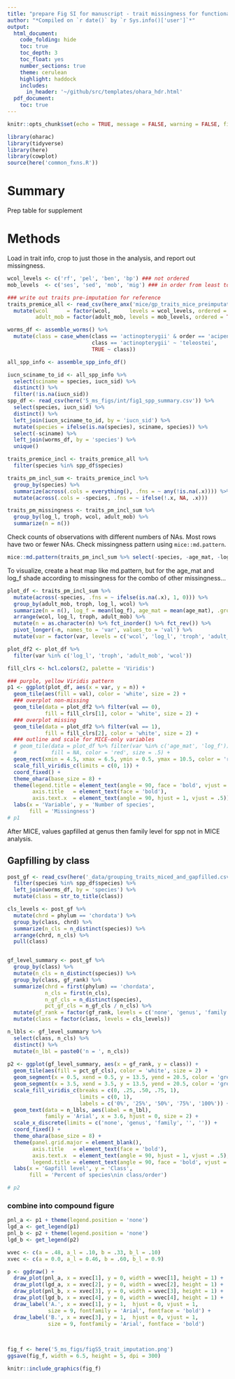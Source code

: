 ```yaml
---
title: "prepare Fig SI for manuscript - trait missingness for functional entity assignment"
author: "*Compiled on `r date()` by `r Sys.info()['user']`*"
output: 
  html_document:
    code_folding: hide
    toc: true
    toc_depth: 3
    toc_float: yes
    number_sections: true
    theme: cerulean
    highlight: haddock
    includes: 
      in_header: '~/github/src/templates/ohara_hdr.html'
  pdf_document:
    toc: true
---
```


``` r

knitr::opts_chunk$set(echo = TRUE, message = FALSE, warning = FALSE, fig.height = 4, fig.width = 7)

library(oharac)
library(tidyverse)
library(here)
library(cowplot)
source(here('common_fxns.R'))

```

# Summary

Prep table for supplement

# Methods

Load in trait info, crop to just those in the analysis, and report out missingness.

```r
wcol_levels <- c('rf', 'pel', 'ben', 'bp') ### not ordered
mob_levels  <- c('ses', 'sed', 'mob', 'mig') ### in order from least to most mobile

### write out traits pre-imputation for reference
traits_premice_all <- read_csv(here_anx('mice/gp_traits_mice_preimputation.csv')) %>%
  mutate(wcol      = factor(wcol,      levels = wcol_levels, ordered = FALSE),
         adult_mob = factor(adult_mob, levels = mob_levels, ordered = TRUE))

worms_df <- assemble_worms() %>%
  mutate(class = case_when(class == 'actinopterygii' & order == 'acipenseriformes' ~ 'chondrostei',
                           class == 'actinopterygii' ~ 'teleostei',
                           TRUE ~ class))

all_spp_info <- assemble_spp_info_df()

iucn_sciname_to_id <- all_spp_info %>%
  select(sciname = species, iucn_sid) %>%
  distinct() %>%
  filter(!is.na(iucn_sid))
spp_df <- read_csv(here('5_ms_figs/int/fig1_spp_summary.csv')) %>%
  select(species, iucn_sid) %>%
  distinct() %>%
  left_join(iucn_sciname_to_id, by = 'iucn_sid') %>%
  mutate(species = ifelse(is.na(species), sciname, species)) %>%
  select(-sciname) %>%
  left_join(worms_df, by = 'species') %>%
  unique()

```



```r
traits_premice_incl <- traits_premice_all %>%
  filter(species %in% spp_df$species) 

traits_pm_incl_sum <- traits_premice_incl %>%
  group_by(species) %>%
  summarize(across(.cols = everything(), .fns = ~ any(!is.na(.x)))) %>%
  mutate(across(.cols = -species, .fns = ~ ifelse(!.x, NA, .x)))

traits_pm_missingness <- traits_pm_incl_sum %>%
  group_by(log_l, troph, wcol, adult_mob) %>%
  summarize(n = n())
```

Check counts of observations with different numbers of NAs.  Most rows have two or fewer NAs. Check missingness pattern using `mice::md.pattern`.  

``` r
mice::md.pattern(traits_pm_incl_sum %>% select(-species, -age_mat, -log_f))
```

To visualize, create a heat map like md.pattern, but for the age_mat and log_f shade according to missingness for the combo of other missingness...

```r
plot_df <- traits_pm_incl_sum %>%
  mutate(across(-species, .fns = ~ ifelse(is.na(.x), 1, 0))) %>%
  group_by(adult_mob, troph, log_l, wcol) %>%
  summarize(n = n(), log_f = mean(log_f), age_mat = mean(age_mat), .groups = 'drop') %>%
  arrange(wcol, log_l, troph, adult_mob) %>%
  mutate(n = as.character(n) %>% fct_inorder() %>% fct_rev()) %>%
  pivot_longer(-n, names_to = 'var', values_to = 'val') %>%
  mutate(var = factor(var, levels = c('wcol', 'log_l', 'troph', 'adult_mob', 'log_f', 'age_mat')))

plot_df2 <- plot_df %>%
  filter(var %in% c('log_l', 'troph', 'adult_mob', 'wcol'))
```

```r
fill_clrs <- hcl.colors(2, palette = 'Viridis')

### purple, yellow Viridis pattern
p1 <- ggplot(plot_df, aes(x = var, y = n)) +
  geom_tile(aes(fill = val), color = 'white', size = 2) +
  ### overplot non-missing
  geom_tile(data = plot_df2 %>% filter(val == 0), 
            fill = fill_clrs[1], color = 'white', size = 2) +
  ### overplot missing
  geom_tile(data = plot_df2 %>% filter(val == 1), 
            fill = fill_clrs[2], color = 'white', size = 2) +
  ### outline and scale for MICE-only variables
  # geom_tile(data = plot_df %>% filter(var %in% c('age_mat', 'log_f')),
  #           fill = NA, color = 'red', size = .5) +
  geom_rect(xmin = 4.5, xmax = 6.5, ymin = 0.5, ymax = 10.5, color = 'red', fill = NA, linewidth = .1) +
  scale_fill_viridis_c(limits = c(0, 1)) +
  coord_fixed() +
  theme_ohara(base_size = 8) +
  theme(legend.title = element_text(angle = 90, face = 'bold', vjust = .77),
        axis.title   = element_text(face = 'bold'),
        axis.text.x  = element_text(angle = 90, hjust = 1, vjust = .5)) +
  labs(x = 'Variable', y = 'Number of species', 
       fill = 'Missingness')
# p1
```

After MICE, values gapfilled at genus then family level for spp not in MICE analysis.

## Gapfilling by class

```r
post_gf <- read_csv(here('_data/grouping_traits_miced_and_gapfilled.csv')) %>%
  filter(species %in% spp_df$species) %>%
  left_join(worms_df, by = 'species') %>%
  mutate(class = str_to_title(class))

cls_levels <- post_gf %>%
  mutate(chrd = phylum == 'chordata') %>%
  group_by(class, chrd) %>%
  summarize(n_cls = n_distinct(species)) %>%
  arrange(chrd, n_cls) %>%
  pull(class)


gf_level_summary <- post_gf %>%
  group_by(class) %>%
  mutate(n_cls = n_distinct(species)) %>%
  group_by(class, gf_rank) %>%
  summarize(chrd = first(phylum) == 'chordata',
            n_cls = first(n_cls),
            n_gf_cls = n_distinct(species),
            pct_gf_cls = n_gf_cls / n_cls) %>%
  mutate(gf_rank = factor(gf_rank, levels = c('none', 'genus', 'family'))) %>%
  mutate(class = factor(class, levels = cls_levels)) 

```

```r

n_lbls <- gf_level_summary %>%
  select(class, n_cls) %>%
  distinct() %>%
  mutate(n_lbl = paste0('n = ', n_cls))
  
p2 <- ggplot(gf_level_summary, aes(x = gf_rank, y = class)) +
  geom_tile(aes(fill = pct_gf_cls), color = 'white', size = 2) +
  geom_segment(x = 0.5, xend = 0.5, y = 13.5, yend = 20.5, color = 'grey30') +
  geom_segment(x = 3.5, xend = 3.5, y = 13.5, yend = 20.5, color = 'grey30') +
  scale_fill_viridis_c(breaks = c(0, .25, .50, .75, 1),
                       limits = c(0, 1),
                       labels = c('0%', '25%', '50%', '75%', '100%')) +
  geom_text(data = n_lbls, aes(label = n_lbl), 
            family = 'Arial', x = 3.6, hjust = 0, size = 2) +
  scale_x_discrete(limits = c('none', 'genus', 'family', '', '')) +
  coord_fixed() +
  theme_ohara(base_size = 8) +
  theme(panel.grid.major = element_blank(),
        axis.title   = element_text(face = 'bold'),
        axis.text.x  = element_text(angle = 90, hjust = 1, vjust = .5),
        legend.title = element_text(angle = 90, face = 'bold', vjust = 1)) +
  labs(x = 'Gapfill level', y = 'Class', 
       fill = 'Percent of species\nin class/order')

# p2
```

### combine into compound figure
```r

pnl_a <- p1 + theme(legend.position = 'none')
lgd_a <- get_legend(p1)
pnl_b <- p2 + theme(legend.position = 'none')
lgd_b <- get_legend(p2)
```

```r
wvec <- c(a = .48, a_l = .10, b = .33, b_l = .10)
xvec <- c(a = 0.0, a_l = 0.46, b = .60, b_l = 0.9)

p <- ggdraw() +
  draw_plot(pnl_a, x = xvec[1], y = 0, width = wvec[1], height = 1) +
  draw_plot(lgd_a, x = xvec[2], y = 0, width = wvec[2], height = 1) +
  draw_plot(pnl_b, x = xvec[3], y = 0, width = wvec[3], height = 1) +
  draw_plot(lgd_b, x = xvec[4], y = 0, width = wvec[4], height = 1) +
  draw_label('A.', x = xvec[1], y = 1,  hjust = 0, vjust = 1, 
             size = 9, fontfamily = 'Arial', fontface = 'bold') +
  draw_label('B.', x = xvec[3], y = 1,  hjust = 0, vjust = 1, 
             size = 9, fontfamily = 'Arial', fontface = 'bold')
  
  

fig_f <- here('5_ms_figs/figS5_trait_imputation.png')
ggsave(fig_f, width = 6.5, height = 5, dpi = 300)

knitr::include_graphics(fig_f)
```

